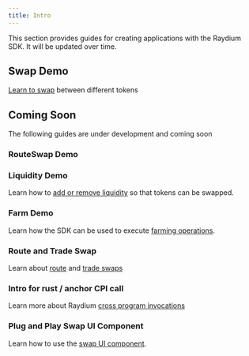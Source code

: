 ```yaml
---
title: Intro
---
```


This section provides guides for creating applications with
the Raydium SDK. It will be updated over time.

## Swap Demo

[Learn to swap](/guides/swap) between different tokens

## Coming Soon

The following guides are under development and coming soon

### RouteSwap Demo

### Liquidity Demo

Learn how to [add or remove liquidity](/guides/liquidity) so that tokens can be swapped.

### Farm Demo

Learn how the SDK can be used to execute [farming operations](/guides/farm).

### Route and Trade Swap

Learn about [route](/guides/route-swap) and [trade swaps](/guides/trade-swap)

### Intro for rust / anchor CPI call

Learn more about Raydium [cross program invocations](/guides/cpi)

### Plug and Play Swap UI Component

Learn how to use the [swap UI component](/swap-widget/getting-started).
